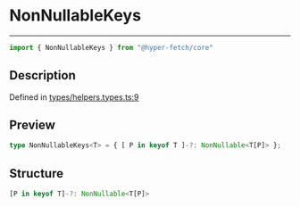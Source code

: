 

# NonNullableKeys

<div class="api-docs__separator" data-reactroot="">

---

</div><div class="api-docs__import" data-reactroot="">

```ts
import { NonNullableKeys } from "@hyper-fetch/core"
```

</div><div class="api-docs__section">

## Description

</div><div class="api-docs__description"><span class="api-docs__do-not-parse">



</span></div><p class="api-docs__definition">

Defined in [types/helpers.types.ts:9](https://github.com/BetterTyped/hyper-fetch/blob/c44d728f/packages/core/src/types/helpers.types.ts#L9)

</p><div class="api-docs__section">

## Preview

</div><div class="api-docs__preview type single">

```ts
type NonNullableKeys<T> = { [ P in keyof T ]-?: NonNullable<T[P]> };
```

</div><div class="api-docs__section">

## Structure

</div><div class="api-docs__returns">

```ts
[P in keyof T]-?: NonNullable<T[P]>
```

</div>